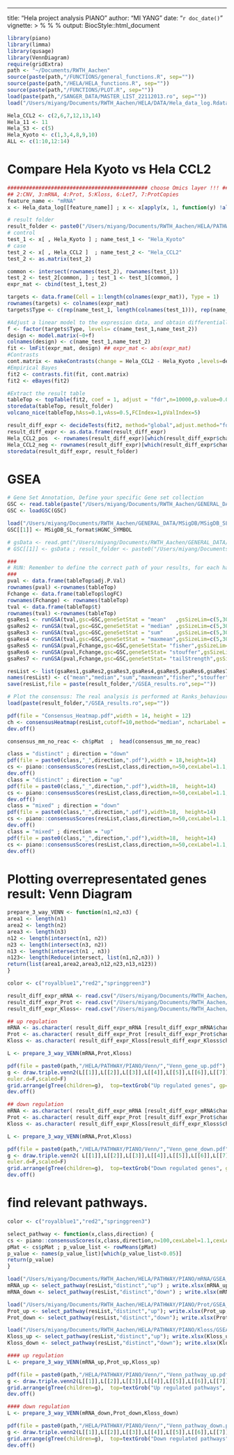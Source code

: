 ---
title: "Hela project analysis PIANO"
author: "MI YANG"
date: "`r doc_date()`"
vignette: >
  %\VignetteIndexEntry{Bioconductor style for HTML documents}
  %\VignetteEngine{knitr::rmarkdown}
  %\VignetteEncoding{UTF-8}
output: 
  BiocStyle::html_document

```r
library(piano)
library(limma)
library(qusage)
library(VennDiagram)
require(gridExtra)
path <- "~/Documents/RWTH_Aachen"
source(paste(path,"/FUNCTIONS/general_functions.R", sep=""))
source(paste(path,"/HELA/HELA_functions.R", sep=""))
source(paste(path,"/FUNCTIONS/PLOT.R", sep=""))
load(paste(path,"/SANGER_DATA/MASTER_LIST_22112013.ro", sep="")) 
load("/Users/miyang/Documents/RWTH_Aachen/HELA/DATA/Hela_data_log.Rdata")

Hela_CCL2 <- c(2,6,7,12,13,14)
Hela_11 <- 11
Hela_S3 <- c(5)
Hela_Kyoto <- c(1,3,4,8,9,10)
ALL <- c(1:10,12:14)
```

# Compare Hela Kyoto vs Hela CCL2

```r
############################################# choose Omics layer !!! #############################################
## 2:CNV, 3:mRNA, 4:Prot, 5:Kloss, 6:Let7, 7:ProtCopies
feature_name <- "mRNA"
x <- Hela_data_log[[feature_name]] ; x <- x[apply(x, 1, function(y) !all(is.na(y))),]

# result folder
result_folder <- paste0("/Users/miyang/Documents/RWTH_Aachen/HELA/PATHWAY/PIANO/", feature_name ) ; setwd(result_folder) 
# control
test_1 <- x[ , Hela_Kyoto ] ; name_test_1 <- "Hela_Kyoto"
# case
test_2 <- x[ , Hela_CCL2 ]  ; name_test_2 <- "Hela_CCL2"
test_2 <- as.matrix(test_2)   

common <- intersect(rownames(test_2), rownames(test_1))
test_2 <- test_2[common, ] ; test_1 <- test_1[common, ] 
expr_mat <- cbind(test_1,test_2) 

targets <- data.frame(Cell = 1:length(colnames(expr_mat)), Type = 1)  
rownames(targets) <- colnames(expr_mat)
targets$Type <- c(rep(name_test_1, length(colnames(test_1))), rep(name_test_2, length(colnames(test_2))))

#Adjust a linear model to the expression data, and obtain differentially expressed genes
f <- factor(targets$Type, levels= c(name_test_1,name_test_2))
design <- model.matrix(~0+f)
colnames(design) <- c(name_test_1,name_test_2)
fit <- lmFit(expr_mat, design) ## expr_mat <- abs(expr_mat)
#Contrasts 
cont.matrix <- makeContrasts(change = Hela_CCL2 - Hela_Kyoto ,levels=design)
#Empirical Bayes
fit2 <- contrasts.fit(fit, cont.matrix)
fit2 <- eBayes(fit2)

#Extract the result table
tableTop <- topTable(fit2, coef = 1, adjust = "fdr",n=10000,p.value=0.05 )
storedata(tableTop, result_folder)
volcano_nice(tableTop,hAss=0.1,vAss=0.5,FCIndex=1,pValIndex=5)

result_diff_expr <- decideTests(fit2, method="global",adjust.method="fdr",p.value=0.05) ## p.value=0.05  lfc = 0.6
result_diff_expr <- as.data.frame(result_diff_expr)
Hela_CCL2_pos  <- rownames(result_diff_expr)[which(result_diff_expr$change == 1)]
Hela_CCL2_neg <- rownames(result_diff_expr)[which(result_diff_expr$change == -1)]
storedata(result_diff_expr, result_folder)

```


# GSEA
```r
# Gene Set Annotation, Define your specific Gene set collection
GSC <- read.table(paste("/Users/miyang/Documents/RWTH_Aachen/GENERAL_DATA/GSEA_Hallmarksets_mod.txt",sep=""), header = FALSE, sep = "\t")
GSC <- loadGSC(GSC)

load("/Users/miyang/Documents/RWTH_Aachen/GENERAL_DATA/MSigDB/MSigDB_SL_format.RData"  ) 
GSC[[1]] <- MSigDB_SL_format$HGNC_SYMBOL

# gsData <- read.gmt("/Users/miyang/Documents/RWTH_Aachen/GENERAL_DATA/GO_CC/c5.cc.v6.0.symbols.gmt")
# GSC[[1]] <- gsData ; result_folder <- paste0("/Users/miyang/Documents/RWTH_Aachen/HELA/PATHWAY/PIANO/", feature_name,"/CC" ) ; setwd(result_folder) 

###
# RUN: Remember to define the correct path of your results, for each hallmark set
###
pval <- data.frame(tableTop$adj.P.Val)
rownames(pval) <-rownames(tableTop)
Fchange <- data.frame(tableTop$logFC)
rownames(Fchange) <- rownames(tableTop)
tval <- data.frame(tableTop$t)
rownames(tval) <-rownames(tableTop)
gsaRes1 <- runGSA(tval,gsc=GSC,geneSetStat = "mean"   ,gsSizeLim=c(5,300))            ; #save(gsaRes1,file = paste(result_folder,"/gsaRes1.ro",sep=""))
gsaRes2 <- runGSA(tval,gsc=GSC,geneSetStat = "median" ,gsSizeLim=c(5,300))            ; #save(gsaRes2,file = paste(result_folder,"/gsaRes2.ro",sep=""))
gsaRes3 <- runGSA(tval,gsc=GSC,geneSetStat = "sum"    ,gsSizeLim=c(5,300))            ; #save(gsaRes3,file = paste(result_folder,"/gsaRes3.ro",sep=""))
gsaRes4 <- runGSA(tval,gsc=GSC,geneSetStat = "maxmean",gsSizeLim=c(5,300))            ; #save(gsaRes4,file = paste(result_folder,"/gsaRes4.ro",sep=""))
gsaRes5 <- runGSA(pval,Fchange,gsc=GSC,geneSetStat= "fisher",gsSizeLim=c(5,300))      ; #save(gsaRes5,file = paste(result_folder,"/gsaRes5.ro",sep=""))
gsaRes6 <- runGSA(pval,Fchange,gsc=GSC,geneSetStat= "stouffer",gsSizeLim=c(5,300))    ; #save(gsaRes6,file = paste(result_folder,"/gsaRes6.ro",sep=""))
gsaRes7 <- runGSA(pval,Fchange,gsc=GSC,geneSetStat= "tailStrength",gsSizeLim=c(5,300)); #save(gsaRes7,file = paste(result_folder,"/gsaRes7.ro",sep=""))

resList <- list(gsaRes1,gsaRes2,gsaRes3,gsaRes4,gsaRes5,gsaRes6,gsaRes7)
names(resList) <- c("mean","median","sum","maxmean","fisher","stouffer","tailStrength")
save(resList,file = paste(result_folder,"/GSEA_results.ro",sep=""))

# Plot the consensus: The real analysis is performed at Ranks_behaviour
load(paste(result_folder,"/GSEA_results.ro",sep=""))

pdf(file = "Consensus_Heatmap.pdf",width = 14, height = 12)
ch <- consensusHeatmap(resList,cutoff=10,method="median", ncharLabel = 70, cellnote = "consensusScore", cex = 1 ,plot = TRUE) 
dev.off()

consensus_mm_no_reac <- ch$pMat  ;  head(consensus_mm_no_reac)

class = "distinct" ; direction = "down"
pdf(file = paste0(class,"_",direction,".pdf"),width = 18,height=14)
cs <- piano::consensusScores(resList,class,direction,n=50,cexLabel=1.1,cexLegend=2.5)
dev.off()
class = "distinct" ; direction = "up"
pdf(file = paste0(class,"_",direction,".pdf"),width=18,  height=14)
cs <- piano::consensusScores(resList,class,direction,n=50,cexLabel=1.1,cexLegend=2.5)
dev.off()
class = "mixed" ; direction = "down"
pdf(file = paste0(class,"_",direction,".pdf"),width=18,  height=14)
cs <- piano::consensusScores(resList,class,direction,n=50,cexLabel=1.1,cexLegend=2.5)
dev.off()
class = "mixed" ; direction = "up"
pdf(file = paste0(class,"_",direction,".pdf"),width=18,  height=14)
cs <- piano::consensusScores(resList,class,direction,n=50,cexLabel=1.1,cexLegend=2.5)
dev.off()

```



# Plotting overrepresentated genes result: Venn Diagram
```r
prepare_3_way_VENN <- function(n1,n2,n3) {
area1 <- length(n1)
area2 <- length(n2)
area3 <- length(n3)
n12 <- length(intersect(n1, n2))
n23 <- length(intersect(n3, n2))
n13 <- length(intersect(n1 , n3))
n123<- length(Reduce(intersect, list(n1,n2,n3)) )
return(list(area1,area2,area3,n12,n23,n13,n123))
}

color <- c("royalblue1","red2","springgreen3")

result_diff_expr_mRNA <- read.csv("/Users/miyang/Documents/RWTH_Aachen/HELA/PATHWAY/PIANO/mRNA/result_diff_expr" )
result_diff_expr_Prot <- read.csv("/Users/miyang/Documents/RWTH_Aachen/HELA/PATHWAY/PIANO/Prot/result_diff_expr" )
result_diff_expr_Kloss<- read.csv("/Users/miyang/Documents/RWTH_Aachen/HELA/PATHWAY/PIANO/Kloss/result_diff_expr" )

## up regulation
mRNA <- as.character( result_diff_expr_mRNA [result_diff_expr_mRNA$change ==1,1] ) 
Prot <- as.character( result_diff_expr_Prot [result_diff_expr_Prot$change ==1,1] ) 
Kloss <- as.character( result_diff_expr_Kloss[result_diff_expr_Kloss$change==1,1] ) 

L <- prepare_3_way_VENN(mRNA,Prot,Kloss)

pdf(file = paste0(path,"/HELA/PATHWAY/PIANO/Venn/","Venn_gene_up.pdf"),width=30,  height=30, onefile = F)
g <- draw.triple.venn2(L[[1]],L[[2]],L[[3]],L[[4]],L[[5]],L[[6]],L[[7]],category=c("mRNA","Protein","Kloss"),fill=color,cat.cex=7,cex=7,
euler.d=F,scaled=F) 
grid.arrange(gTree(children=g),  top=textGrob("Up regulated genes", gp=gpar(fontsize=80 )))
dev.off()

## down regulation
mRNA <- as.character( result_diff_expr_mRNA [result_diff_expr_mRNA$change ==-1,1] ) 
Prot <- as.character( result_diff_expr_Prot [result_diff_expr_Prot$change ==-1,1] ) 
Kloss <- as.character( result_diff_expr_Kloss[result_diff_expr_Kloss$change==-1,1] ) 

L <- prepare_3_way_VENN(mRNA,Prot,Kloss)

pdf(file = paste0(path,"/HELA/PATHWAY/PIANO/Venn/","Venn_gene_down.pdf"),width=30,  height=30, onefile = F)
g <- draw.triple.venn2( L[[1]],L[[2]],L[[3]],L[[4]],L[[5]],L[[6]],L[[7]] ,category=c("mRNA","Protein","Kloss"),fill=color,cat.cex=7,cex=7,
euler.d=F,scaled=F) 
grid.arrange(gTree(children=g),  top=textGrob("Down regulated genes", gp=gpar(fontsize=80 )))
dev.off()

```


# find relevant pathways.
```r
color <- c("royalblue1","red2","springgreen3")

select_pathway <- function(x,class,direction) {
cs <- piano::consensusScores(x,class,direction,n=100,cexLabel=1.1,cexLegend=2.5)
pMat <- cs$pMat ; p_value_list <- rowMeans(pMat)
p_value <- names(p_value_list)[which(p_value_list<0.05)]
return(p_value)
}

load("/Users/miyang/Documents/RWTH_Aachen/HELA/PATHWAY/PIANO/mRNA/GSEA_results.ro" ) 
mRNA_up <- select_pathway(resList,"distinct","up") ; write.xlsx(mRNA_up, paste0(path,"/HELA/PATHWAY/PIANO/Venn/mRNA_up.xlsx" ) ) 
mRNA_down <- select_pathway(resList,"distinct","down") ; write.xlsx(mRNA_down, paste0(path,"/HELA/PATHWAY/PIANO/Venn/mRNA_down.xlsx" ) )

load("/Users/miyang/Documents/RWTH_Aachen/HELA/PATHWAY/PIANO/Prot/GSEA_results.ro" ) 
Prot_up <- select_pathway(resList,"distinct","up"); write.xlsx(Prot_up, paste0(path,"/HELA/PATHWAY/PIANO/Venn/Prot_up.xlsx" ) )
Prot_down <- select_pathway(resList,"distinct","down"); write.xlsx(Prot_down, paste0(path,"/HELA/PATHWAY/PIANO/Venn/Prot_down.xlsx" ) )

load("/Users/miyang/Documents/RWTH_Aachen/HELA/PATHWAY/PIANO/Kloss/GSEA_results.ro")
Kloss_up <- select_pathway(resList,"distinct","up"); write.xlsx(Kloss_up, paste0(path,"/HELA/PATHWAY/PIANO/Venn/Kloss_up.xlsx" ) )
Kloss_down <- select_pathway(resList,"distinct","down"); write.xlsx(Kloss_down, paste0(path,"/HELA/PATHWAY/PIANO/Venn/Kloss_down.xlsx" ) )

#### up regulation 
L <- prepare_3_way_VENN(mRNA_up,Prot_up,Kloss_up)

pdf(file = paste0(path,"/HELA/PATHWAY/PIANO/Venn/","Venn_pathway_up.pdf"),width=30,  height=30, onefile = F)
g <- draw.triple.venn2(L[[1]],L[[2]],L[[3]],L[[4]],L[[5]],L[[6]],L[[7]],category=c("mRNA","Protein","Kloss"),fill=color,cat.cex=7,cex=7,euler.d=F,scaled=F ) 
grid.arrange(gTree(children=g),  top=textGrob("Up regulated pathways", gp=gpar(fontsize=80 )))
dev.off()

#### down regulation 
L <- prepare_3_way_VENN(mRNA_down,Prot_down,Kloss_down)

pdf(file = paste0(path,"/HELA/PATHWAY/PIANO/Venn/","Venn_pathway_down.pdf"),width=30,  height=30, onefile = F)
g <- draw.triple.venn2(L[[1]],L[[2]],L[[3]],L[[4]],L[[5]],L[[6]],L[[7]],category=c("mRNA","Protein","Kloss"),fill=color,cat.cex=7,cex=7,euler.d=F,scaled=F ) 
grid.arrange(gTree(children=g),  top=textGrob("Down regulated pathways", gp=gpar(fontsize=80 )))
dev.off()



```





